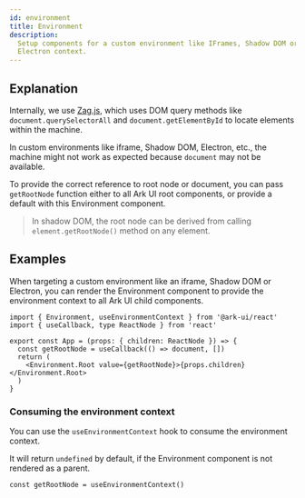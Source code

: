 ```yaml
---
id: environment
title: Environment
description:
  Setup components for a custom environment like IFrames, Shadow DOM or an
  Electron context.
---
```



<ComponentPreview />

## Explanation

Internally, we use
[Zag.js](https://zagjs.com/overview/composition#custom-window-environment),
which uses DOM query methods like `document.querySelectorAll` and
`document.getElementById` to locate elements within the machine.

In custom environments like iframe, Shadow DOM, Electron, etc., the machine
might not work as expected because `document` may not be available.

To provide the correct reference to root node or document, you can pass
`getRootNode` function either to all Ark UI root components, or provide a
default with this Environment component.

> In shadow DOM, the root node can be derived from calling
> `element.getRootNode()` method on any element.

## Examples

When targeting a custom environment like an iframe, Shadow DOM or Electron, you
can render the Environment component to provide the environment context to all
Ark UI child components.

```tsx
import { Environment, useEnvironmentContext } from '@ark-ui/react'
import { useCallback, type ReactNode } from 'react'

export const App = (props: { children: ReactNode }) => {
  const getRootNode = useCallback(() => document, [])
  return (
    <Environment.Root value={getRootNode}>{props.children}</Environment.Root>
  )
}
```

### Consuming the environment context

You can use the `useEnvironmentContext` hook to consume the environment context.

It will return `undefined` by default, if the Environment component is not
rendered as a parent.

```tsx
const getRootNode = useEnvironmentContext()
```
